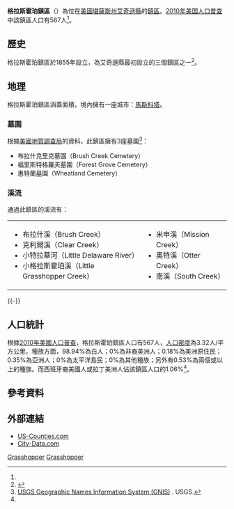 {{noteTA
|G1=USState
}}
{{Infobox settlement
|official_name = 格拉斯霍珀鎮區
|native_name = Grasshopper Township
|settlement_type = 鎮區
|image_map = Map highlighting Grasshopper Township, Atchison County, Kansas.svg
|map_caption = 格拉斯霍珀鎮區在艾奇遜縣的位置
|coordinates_display = inline,title
|coordinates_region = US-KS
|subdivision_type = [[世界政區索引|國家]]
|subdivision_name = [[美国|美国]]
|subdivision_type1 = [[美國行政區劃|州]]
|subdivision_name1 = [[堪薩斯州|堪薩斯州]]
|subdivision_type2 = [[堪萨斯州行政区划|縣]]
|subdivision_name2 = [[艾奇遜縣_(堪薩斯州)|艾奇遜縣]]
|area_total_km2 = 170.9
|area_land_km2 = 170.2
|area_water_km2 = 0.7
|area_total_sq_mi = 
|area_land_sq_mi = 
|area_water_sq_mi = 
|area_water_percent = 0.41
|population_as_of = [[2010年美国人口普查|2010]]
|population_footnotes = <ref name=census>{{cite web|url=http://www.census.gov/geo/www/gazetteer/gazetteer2010.html|title=2010 Census Gazetteer Files|publisher=[[美国人口调查局|美国人口调查局]]|accessdate=2016-02-19|archive-url=https://web.archive.org/web/20121021075704/http://www.census.gov/geo/www/gazetteer/gazetteer2010.html|archive-date=2012-10-21|dead-url=yes}}</ref>
|population_total = 567
|population_density_km2 = auto
|elevation_footnotes = 
|elevation_m = 328
|elevation_ft = 1076
|latd = 39
|latm = 35
|lats = 48
|latNS = N
|longd = 95
|longm = 26
|longs = 15
|longEW = W
|blank_name = [[地名信息系统|GNIS]] feature ID
|blank_info = [http://geonames.usgs.gov/pls/gnispublic/f?p=gnispq:3:::NO::P3_FID:0473240 0473240]
|website = 
|footnotes = 
}}

'''格拉斯霍珀鎮區'''（{{lang-en|'''Grasshopper Township'''}}）為位在[[美國|美國]][[堪薩斯州|堪薩斯州]][[艾奇遜縣_(堪薩斯州)|艾奇遜縣]]的[[行政鎮區|鎮區]]。[[2010年美国人口普查|2010年美国人口普查]]中該鎮區人口有567人<ref name=census/>。

==歷史==
格拉斯霍珀鎮區於1855年設立，為艾奇遜縣最初設立的三個鎮區之一<ref>{{cite book | url=http://books.google.com/books?id=dBA1AQAAMAAJ&pg=PA64#v=onepage&q&f=false | title=History of Atchison County, Kansas | publisher=Standard Publishing Company | author=Ingalls, Sheffield | year=1916 | pages=64 | access-date=2016-02-19 | archive-date=2014-07-09 | archive-url=https://web.archive.org/web/20140709031659/http://books.google.com/books?id=dBA1AQAAMAAJ&pg=PA64#v=onepage&q&f=false | dead-url=no }}</ref>。

==地理==
格拉斯霍珀鎮區涵蓋面積{{convert|170.9|km2|sqmi}}，境內擁有一座城市：[[馬斯科塔_(堪薩斯州)|馬斯科塔]]。

===墓園===
根據[[美國地質調查局|美國地質調查局]]的資料，此鎮區擁有3座墓園<ref>[http://geonames.usgs.gov/domestic/index.html USGS Geographic Names Information System (GNIS)] {{Wayback|url=http://geonames.usgs.gov/domestic/index.html |date=20190428150204 }}. USGS.</ref>：
*布拉什克里克墓園（Brush Creek Cemetery）
*福里斯特格羅夫墓園（Forest Grove Cemetery）
*惠特蘭墓園（Wheatland Cemetery）

===溪流===
通過此鎮區的溪流有：
{|
|
*布拉什溪（Brush Creek）
*克利爾溪（Clear Creek）
*小特拉華河（Little Delaware River）
*小格拉斯霍珀溪（Little Grasshopper Creek）
|
*米申溪（Mission Creek）
*奧特溪（Otter Creek）
*南溪（South Creek）
|}
{{-}}
==人口統計==
根據[[2010年美國人口普查|2010年美國人口普查]]，格拉斯霍珀鎮區人口有567人，[[人口密度|人口密度]]為3.32人/平方公里。種族方面，98.94%為白人；0%為非裔美洲人；0.18%為美洲原住民；0.35%為亞洲人；0%為太平洋島民；0%為其他種族；另外有0.53%為兩個或以上的種族。而西班牙裔美國人或拉丁美洲人佔該鎮區人口的1.06%<ref name=census/>。

==參考資料==
{{reflist}}

==外部連結==
* [https://web.archive.org/web/20080723112151/http://www.us-counties.com/localgov/kansas.html US-Counties.com]
* [http://www.city-data.com/township/Grasshopper-Atchison-KS.html City-Data.com] {{Wayback|url=http://www.city-data.com/township/Grasshopper-Atchison-KS.html |date=20201201123939 }}

{{艾奇遜縣 (堪薩斯州)}}

[[Category:艾奇遜縣鎮區_(堪薩斯州)|Grasshopper]]
[[Category:堪薩斯州鎮區|Grasshopper]]